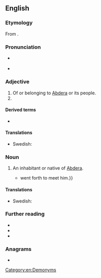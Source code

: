 {{also|abderian}}
==English==

===Etymology===
From {{suffix|en|Abdera|t1=a town in [[Thrace]]|ian}}.

===Pronunciation===
* {{a|US}} {{IPA|en|/æbˈdɪɹ.i.ən/|/æbˈdɛɹ.i.ən/}}
* {{audio|en|LL-Q1860 (eng)-Vealhurl-Abderian.wav|Audio (UK)}}

===Adjective===
{{en-adj}}

# Of or belonging to [[Abdera]] or its people.
# {{alternative form of|en|abderian}}

====Derived terms====
* {{l|en|abderian}}

====Translations====
{{trans-top|}}
* Swedish: {{t+|sv|abderitisk}}
{{trans-mid}}
{{trans-bottom}}

===Noun===
{{en-noun}}

# An inhabitant or native of [[Abdera]].
#* {{quote-book|en|year=1872|author=Stephen Smith|title=Doctor in Medicine: and Other Papers on Professional Subjects|passage=He regrets that his lines had not fallen in the pleasant places of the past — among the intelligent '''Abderians''' of whom it is said, when Hippocrates came to their city to cure Democritus of his madness, not only the men, but also the women and children {{...}} went forth to meet him.}}
#: {{syn|en|Abderite}}

====Translations====
{{trans-top|}}
* Swedish: {{t+|sv|abderit|c}}
{{trans-mid}}
{{trans-bottom}}

===Further reading===
* {{R:Webster 1913}}
* {{R:Century 1911}}
* {{R:OneLook}}

===Anagrams===
* {{anagrams|en|a=aabdeinr|Beardian}}

[[Category:en:Demonyms]]